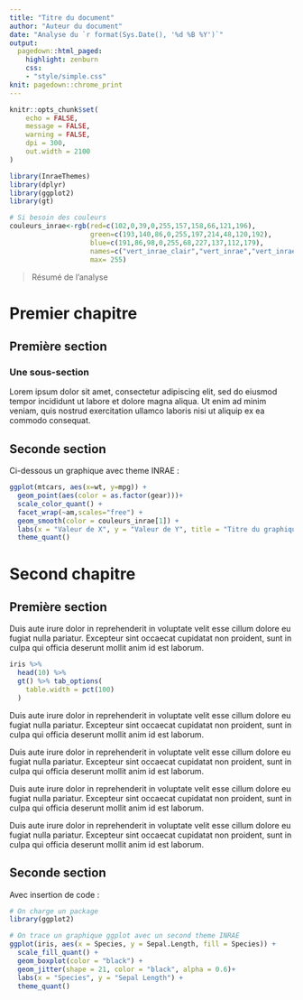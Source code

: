 ```yaml
---
title: "Titre du document"
author: "Auteur du document"
date: "Analyse du `r format(Sys.Date(), '%d %B %Y')`"
output: 
  pagedown::html_paged:
    highlight: zenburn
    css: 
    - "style/simple.css"
knit: pagedown::chrome_print
---
```


```r
knitr::opts_chunk$set(
	echo = FALSE,
	message = FALSE,
	warning = FALSE,
	dpi = 300,
	out.width = 2100
)
```

```r
library(InraeThemes)
library(dplyr)
library(ggplot2)
library(gt)
```



```r
# Si besoin des couleurs
couleurs_inrae<-rgb(red=c(102,0,39,0,255,157,158,66,121,196),
                    green=c(193,140,86,0,255,197,214,48,120,192),
                    blue=c(191,86,98,0,255,68,227,137,112,179),
                    names=c("vert_inrae_clair","vert_inrae","vert_inrae_fonce","noir","blanc","vert","bleu_clair","bleu_fonce","gris_fonce","gris_clair"),
                    max= 255)
```



> Résumé de l'analyse

# Premier chapitre

## Première section

### Une sous-section

Lorem ipsum dolor sit amet, consectetur adipiscing elit, sed do eiusmod tempor incididunt ut labore et dolore magna aliqua. Ut enim ad minim veniam, quis nostrud exercitation ullamco laboris nisi ut aliquip ex ea commodo consequat.


## Seconde section

Ci-dessous un graphique avec theme INRAE :

```r
ggplot(mtcars, aes(x=wt, y=mpg)) +
  geom_point(aes(color = as.factor(gear)))+
  scale_color_quant() +
  facet_wrap(~am,scales="free") +
  geom_smooth(color = couleurs_inrae[1]) +
  labs(x = "Valeur de X", y = "Valeur de Y", title = "Titre du graphique", subtitle = "Sous-titre", color = "couleur") +
  theme_quant()

```

# Second chapitre

## Première section

Duis aute irure dolor in reprehenderit in voluptate velit esse cillum dolore eu fugiat nulla pariatur. Excepteur sint occaecat cupidatat non proident, sunt in culpa qui officia deserunt mollit anim id est laborum.

```r
iris %>% 
  head(10) %>% 
  gt() %>% tab_options(
    table.width = pct(100)
  )
```

Duis aute irure dolor in reprehenderit in voluptate velit esse cillum dolore eu fugiat nulla pariatur. Excepteur sint occaecat cupidatat non proident, sunt in culpa qui officia deserunt mollit anim id est laborum.

Duis aute irure dolor in reprehenderit in voluptate velit esse cillum dolore eu fugiat nulla pariatur. Excepteur sint occaecat cupidatat non proident, sunt in culpa qui officia deserunt mollit anim id est laborum.

Duis aute irure dolor in reprehenderit in voluptate velit esse cillum dolore eu fugiat nulla pariatur. Excepteur sint occaecat cupidatat non proident, sunt in culpa qui officia deserunt mollit anim id est laborum.

Duis aute irure dolor in reprehenderit in voluptate velit esse cillum dolore eu fugiat nulla pariatur. Excepteur sint occaecat cupidatat non proident, sunt in culpa qui officia deserunt mollit anim id est laborum.


## Seconde section

Avec insertion de code :

```r

# On charge un package
library(ggplot2)

# On trace un graphique ggplot avec un second theme INRAE
ggplot(iris, aes(x = Species, y = Sepal.Length, fill = Species)) +
  scale_fill_quant() +
  geom_boxplot(color = "black") +
  geom_jitter(shape = 21, color = "black", alpha = 0.6)+
  labs(x = "Species", y = "Sepal Length") +
  theme_quant()

```

